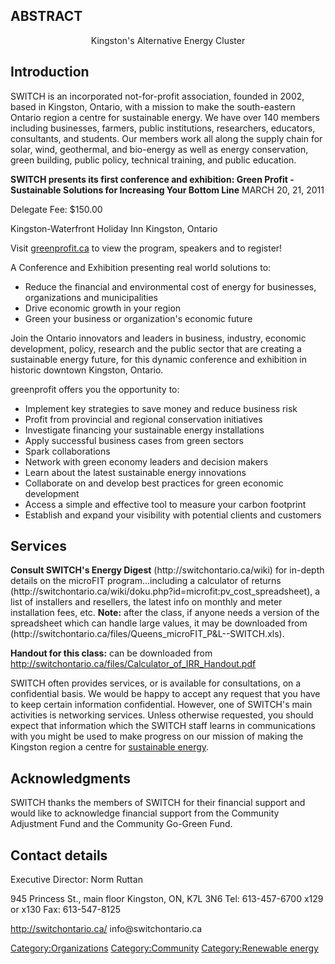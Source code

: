== ABSTRACT ==
<center>Kingston's Alternative Energy Cluster</center>

{{Tocright}}

== Introduction ==
SWITCH is an incorporated not-for-profit association, founded in 2002, based in Kingston, Ontario, with a mission to make the south-eastern Ontario region a centre for sustainable energy. We have over 140 members including businesses, farmers, public institutions, researchers, educators, consultants, and students. Our members work all along the supply chain for solar, wind, geothermal, and bio-energy as well as energy conservation, green building, public policy, technical training, and public education.

'''SWITCH presents its first conference and exhibition: Green Profit - Sustainable Solutions for Increasing Your Bottom Line'''
MARCH 20, 21, 2011

Delegate Fee: $150.00

Kingston-Waterfront Holiday Inn
Kingston, Ontario

Visit [http://www.greenprofit.ca greenprofit.ca] to view the program, speakers and to register!

A Conference and Exhibition presenting real world solutions to:
* Reduce the financial and environmental cost of energy for businesses, organizations and municipalities
* Drive economic growth in your region
* Green your business or organization's economic future


Join the Ontario innovators and leaders in business, industry, economic development, policy, research and the public sector that are creating a sustainable energy future, for this dynamic conference and exhibition in historic downtown Kingston, Ontario.

greenprofit offers you the opportunity to:
* Implement key strategies to save money and reduce business risk
* Profit from provincial and regional conservation initiatives
* Investigate financing your sustainable energy installations
* Apply successful business cases from green sectors 
* Spark collaborations 
* Network with green economy leaders and decision makers 
* Learn about the latest sustainable energy innovations
* Collaborate on and develop best practices for green economic development 
* Access a simple and effective tool to measure your carbon footprint
* Establish and expand your visibility with potential clients and customers

== Services ==

'''Consult SWITCH's Energy Digest''' (http://switchontario.ca/wiki) for in-depth details on the microFIT program...including a calculator of returns (http://switchontario.ca/wiki/doku.php?id=microfit:pv_cost_spreadsheet), a list of installers and resellers, the latest info on monthly and meter installation fees, etc. '''Note:''' after the class, if anyone needs a version of the spreadsheet which can handle large values, it may be downloaded from (http://switchontario.ca/files/Queens_microFIT_P&L--SWITCH.xls).

'''Handout for this class:''' can be downloaded from http://switchontario.ca/files/Calculator_of_IRR_Handout.pdf

SWITCH often provides services, or is available for consultations, on a confidential basis. We would be happy to accept any request that you have to keep certain  information confidential. However, one of SWITCH's main activities is networking services. Unless otherwise requested, you should
expect that information which the SWITCH staff learns in communications with you might be used to make progress on our mission of making the Kingston region a centre for [[sustainable energy]].

== Acknowledgments ==

SWITCH thanks the members of SWITCH for their financial support and would like to acknowledge financial support from the Community Adjustment Fund and the Community Go-Green Fund.

== Contact details ==
Executive Director: Norm Ruttan

945 Princess St., main floor
Kingston, ON, K7L 3N6
Tel: 613-457-6700 x129 or x130
Fax: 613-547-8125

http://switchontario.ca/
info@switchontario.ca

[[Category:Organizations]]
[[Category:Community]]
[[Category:Renewable energy]]